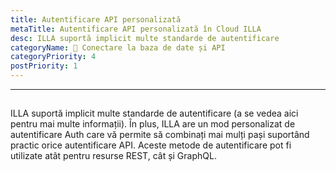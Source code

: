 ```yaml
---
title: Autentificare API personalizată
metaTitle: Autentificare API personalizată în Cloud ILLA
desc: ILLA suportă implicit multe standarde de autentificare
categoryName: 📲 Conectare la baza de date și API
categoryPriority: 4
postPriority: 1
---
```


* * *

## <Heading hidden>Autentificare API personalizată</Heading>

ILLA suportă implicit multe standarde de autentificare (a se vedea aici pentru mai multe informații). 
În plus, ILLA are un mod personalizat de autentificare Auth care vă permite să combinați mai mulți pași suportând practic orice autentificare API. 
Aceste metode de autentificare pot fi utilizate atât pentru resurse REST, cât și GraphQL.
